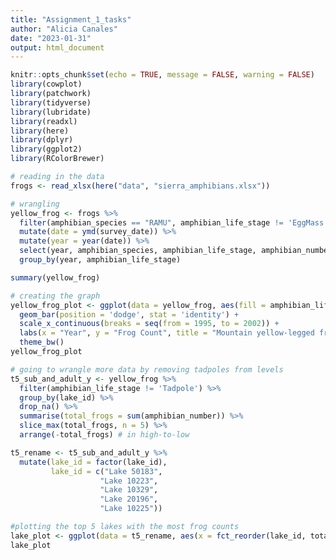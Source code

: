 ```yaml
---
title: "Assignment_1_tasks"
author: "Alicia Canales"
date: "2023-01-31"
output: html_document
---
```


```r
knitr::opts_chunk$set(echo = TRUE, message = FALSE, warning = FALSE)
library(cowplot)
library(patchwork)
library(tidyverse)
library(lubridate)
library(readxl)
library(here)
library(dplyr)
library(ggplot2)
library(RColorBrewer)
```


```r
# reading in the data
frogs <- read_xlsx(here("data", "sierra_amphibians.xlsx"))

# wrangling
yellow_frog <- frogs %>% 
  filter(amphibian_species == "RAMU", amphibian_life_stage != 'EggMass') %>% 
  mutate(date = ymd(survey_date)) %>% 
  mutate(year = year(date)) %>% 
  select(year, amphibian_species, amphibian_life_stage, amphibian_number, lake_id, amphibian_location) %>% 
  group_by(year, amphibian_life_stage)

summary(yellow_frog)
```

```r
# creating the graph
yellow_frog_plot <- ggplot(data = yellow_frog, aes(fill = amphibian_life_stage, x = year, y = amphibian_number)) + 
  geom_bar(position = 'dodge', stat = 'identity') + 
  scale_x_continuous(breaks = seq(from = 1995, to = 2002)) + 
  labs(x = "Year", y = "Frog Count", title = "Mountain yellow-legged frog (Rana muscosa) count by life stage from 1995 to 2002", fill = "Life Stage") + scale_fill_manual(values = c("hotpink", "lightblue", "forestgreen")) +
  theme_bw()
yellow_frog_plot

```

```r
# going to wrangle more data by removing tadpoles from levels
t5_sub_and_adult_y <- yellow_frog %>% 
  filter(amphibian_life_stage != 'Tadpole') %>% 
  group_by(lake_id) %>% 
  drop_na() %>% 
  summarise(total_frogs = sum(amphibian_number)) %>% 
  slice_max(total_frogs, n = 5) %>% 
  arrange(-total_frogs) # in high-to-low

t5_rename <- t5_sub_and_adult_y %>% 
  mutate(lake_id = factor(lake_id),
         lake_id = c("Lake 50183",
                    "Lake 10223",
                    "Lake 10329",
                    "Lake 20196",
                    "Lake 10225"))
```

```r
#plotting the top 5 lakes with the most frog counts
lake_plot <- ggplot(data = t5_rename, aes(x = fct_reorder(lake_id, total_frogs), y = total_frogs, fill = total_frogs)) + labs(x = "Lake Identification", y = "Combined Adult and Subadult frog count", title = "Total count of combined adult and subadult endangered mountain yellow-legged frogs in 5 lakes", fill = "Total Frogs") + scale_fill_gradient(low = "blue", high = "red") + geom_col()
lake_plot
```



